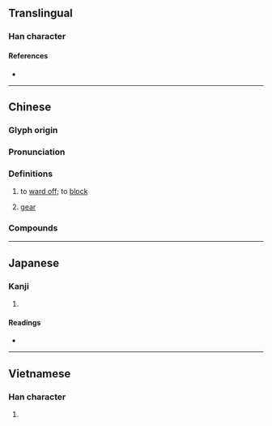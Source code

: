 {{also|挡}}
{{character info/new}}
==Translingual==

===Han character===
{{Han char|rn=64|rad=手|as=13|sn=16|four=59066|canj=QFBW|ids=⿰扌當}}

====References====
* {{Han ref|kx=0458.110|dkj=12802|dj=0807.020|hdz=31968.030|uh=64CB|ud=25803|bh=BED7|bd=48855}}

----

==Chinese==
{{zh-forms|s=挡}}

===Glyph origin===
{{Han etym}}

===Pronunciation===
{{zh-pron
|m=dǎng,dàng,2nb=literary
|m_note=dàng - only used in {{zh-l|*摒擋}}
|c=dong2,dong3
|mn=ml:tóng/tòng
|mn_note=tóng - literary; tòng - vernacular (俗)
|mn-t=dang3/deng3
|mn-t_note=dang3 - literary; deng3 - vernacular (only used in {{zh-l|*摒擋}})
|mc=y
|oc=y
|cat=v,n
}}

===Definitions===
{{zh-hanzi}}

# to [[ward off]]; to [[block]]
#: {{zh-x|搵 嘢 擋 住 啲 雨|find something to protect oneself from (''lit. '''block off''''') the rain|C}}
# {{lb|zh|automotives}} [[gear]]
#: {{zh-x|二擋|second '''gear'''}}
#: {{zh-x|手動擋|manual '''transmission'''}}
#: {{zh-x|跳擋|to skip '''gears'''}}

===Compounds===
{{zh-der|大擋手的|單擋|抵擋|擋土牆|擋風|擋風玻璃|擋住|擋箭牌|擋不住|排擋|擋子|擋頭陣|攔擋|擋雨|擋修|擋搶|擋路|擋口|擋手|擋駕|擋油牆|擋橫兒|橫攔豎擋|擋一水|擋人牌|擋禦|這個擋口|阻擋|遮擋}}

{{zh-cat|Elementary}}

----

==Japanese==

===Kanji===
{{ja-kanji|grade=|rs=手13}}

# {{defn|lang=ja|sort=手13}}

====Readings====
* {{ja-readings|on=[[とう]] (tō)|kun=[[さける]] (sakeru)}}

----

==Vietnamese==

===Han character===
{{vi-hantu|[[đương]], [[đáng]]|rs=手13}}

# {{defn|lang=vi|sort=手13}}